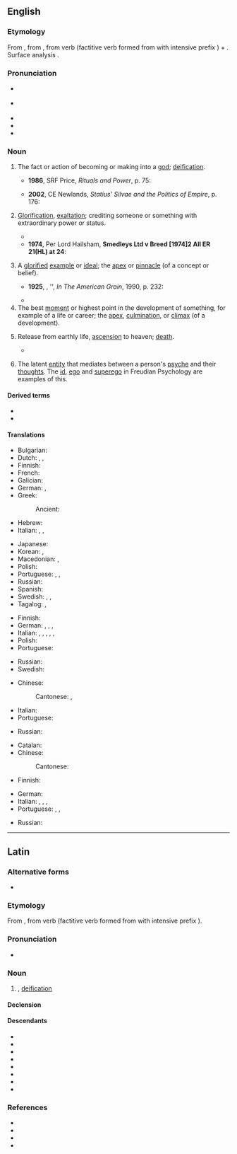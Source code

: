 ==English==
{{was wotd|2007|November|11}}

===Etymology===
From {{bor|en|la|apotheōsis}}, from {{der|en|grc|ἀποθέωσις}}, from verb {{m|grc|ἀποθεόω||deify}} (factitive verb formed from {{m|grc|θεός||God}} with intensive prefix {{m|grc|ἀπο-}}) + {{m|grc|-σις||forms noun of action}}. Surface analysis {{confix|en|apo|theo-|sis|nocat=1}}.

===Pronunciation===
* {{a|UK}} {{IPA|en|/əˌpɒθ.iːˈəʊ.sɪs/}}
* {{a|US}} {{IPA|en|/əˌpɑː.θiˈoʊ.sɪs/}}
* {{audio|en|En-uk-apotheosis.ogg|Audio (UK)}}
* {{audio|en|en-us-apotheosis.ogg|Audio (US)}}
* {{rhymes|en|əʊsɪs|s=5}}

===Noun===
{{en-noun|~|apotheoses}}

# The fact or action of becoming or making into a [[god]]; [[deification]].
#: {{syn|en|deification}}
#* '''1986''', SRF Price, ''Rituals and Power'', p. 75:
#*: {{quote|en|In Rome itself the official position was clear: the '''apotheosis''' of the emperor took place only after his death; this had to be officially recognized by the Senate, and only then did the emperor become a ''divus'' with an official cult.}}
#* '''2002''', CE Newlands, ''Statius' Silvae and the Politics of Empire'', p. 176:
#*: {{quote|en|As a former mortal who underwent '''apotheosis''', Hercules was important to the emperors.}}
# [[glorification|Glorification]], [[exaltation]]; crediting someone or something with extraordinary power or status.
#: {{syn|en|exaltation|glorification}}
#: {{ux|en|The turn of the century saw the '''apotheosis''' of digital technology.}}
#* {{RQ:Churchill Celebrity|chapter=5|passage=In the eyes of Mr. Farquhar Fenelon Cooke the '''apotheosis''' of the Celebrity was complete. The people of Asquith were not only willing to attend the house-warming, but had been worked up to the pitch of eagerness. The Celebrity as a matter of course was master of ceremonies.}}
#* '''1974''', Per Lord Hailsham, '''Smedleys Ltd v Breed [1974]2 All ER 21(HL) at 24''':
#*: {{quote|en|Thereafter, the caterpillar achieved a sort of posthumous '''apotheosis'''. From local authority to the Dorchester magistrates, from the Dorchester magistrates to a Divisional Court presided over by the Lord Chief Justice of England, from the Lord Chief Justice to the House of Lords, the immolated insect has at length plodded its methodical way to the highest tribunal in the land.}}
# A [[glorify|glorified]] [[example]] or [[ideal]]; the [[apex]] or [[pinnacle]] (of a concept or belief).
#: {{syn|en|apex|paragon}}
#* '''1925''', {{w|William Carlos Williams}}, '{{w|Edgar Allan Poe}}', ''In The American Grain'', 1990, p. 232:
#*: {{quote|en|In his despair he had nowhere to turn. It is the very '''apotheosis''' of the place and the time.}}
#* {{quote-journal
|en
|author=Katharine Viner
|authorlink=Katharine Viner
|date=May 6, 2011
|title=Adam Curtis: Have computers taken away our power?
|work=The Guardian
|url=https://www.theguardian.com/tv-and-radio/2011/may/06/adam-curtis-computers-documentary
|passage=In 2009, in the course of It Felt Like A Kiss, the sublime theatre event Curtis put on with Punchdrunk about the birth of hyper-consumerism, I was separated from the audience and sent down a long, dark corridor, which I took to represent the '''apotheosis''' of individualism.}}
# The best [[moment]] or highest point in the development of something, for example of a life or career; the [[apex]], [[culmination]], or [[climax]] (of a development).
#: {{syn|en|apex|climax|culmination|peak|pinnacle}}
#: {{ux|en|The '''apotheosis''' of her career was her appointment as chairman.}}
# {{lb|en|loosely}} Release from earthly life, [[ascension]] to heaven; [[death]].
#: {{syn|en|death}}
#* {{RQ:Melville Moby-Dick|text=Bear thee grimly, demigod! Up from the spray of thy ocean-perishing — straight up, leaps thy '''apotheosis'''!}}
# {{lb|en|psychology}} The latent [[entity]] that mediates between a person's [[psyche]] and their [[thought]]s. The [[id]], [[ego]] and [[superego]] in Freudian Psychology are examples of this.

====Derived terms====
* {{l|en|apotheosize}}
* {{l|en|apotheotic}}

====Translations====
{{trans-top|deification; becoming a god}}
* Bulgarian: {{t|bg|обожествяване}}
* Dutch: {{t+|nl|apotheose}}, {{t|nl|vergoding|f}}, {{t+|nl|verheerlijking|f}}
* Finnish: {{t+|fi|apoteoosi}}
* French: {{t+|fr|apothéose|f}}
* Galician: {{t+|gl|apoteose|f}}
* German: {{t|de|Gottwerdung|f}}, {{t+|de|Apotheose|f}}
* Greek:
*: Ancient: {{t|grc|ἀποθέωσις|f}}
* Hebrew: {{t|he|הַאֲלָהָה|f|tr=ha'alahá|sc=Hebr}}
* Italian: {{t+|it|apoteosi|f}}, {{t+|it|deificazione|f}}, {{t|it|divinizzazione|f}}
{{trans-mid}}
* Japanese: {{t|ja|神格化|tr=shinkakuka}}
* Korean: {{t|ko|신으로 모심}}, {{t|ko|신격화(神格化)|tr=sin'gyeokhwa}}
* Macedonian: {{t|mk|апотео́за|f}}, {{t|mk|боготворење|n}}
* Polish: {{t+|pl|apoteoza|f}}
* Portuguese: {{t+|pt|apoteose|f}}, {{t+|pt|deificação|f}}, {{t+|pt|endeusamento|m}}
* Russian: {{t+|ru|обожествле́ние|n}}
* Spanish: {{t+|es|apoteosis|f}}
* Swedish: {{t+|sv|apoteos|c}}, {{t+|sv|förgudning|c}}, {{t+|sv|förhärligande|n}}
* Tagalog: {{t|tl|pagdidiyos}}, {{t|tl|pamamathala}}
{{trans-bottom}}

{{trans-top|glorification, exaltation}}
* Finnish: {{t+|fi|apoteoosi}}
* German: {{t|de|Vergötterung|f}}, {{t+|de|Apotheose|f}}, {{t|de|Verherrlichung|f}}, {{t+|de|Vergöttlichung|f}}
* Italian: {{t+|it|esaltazione|f}}, {{t+|it|apoteosi|f}}, {{t+|it|delirio|m}}, {{t+|it|glorificazione|f}}, {{t+|it|incensamento|m}}, {{t|it|magnificazione|f}}
* Polish: {{t+|pl|apoteoza|f}}
* Portuguese: {{t+|pt|apoteose|f}}
{{trans-mid}}
* Russian: {{t+|ru|прославле́ние|n}}
* Swedish: {{t+|sv|förhärligande|n}}
{{trans-bottom}}

{{trans-top|glorified example or ideal}}
* Chinese:
*: Cantonese: {{t|yue|典範|tr=din2 faan6}}, {{t|yue|榜樣|tr=bong2 joeng6}}
* Italian: {{t+|it|apice|f}}
* Portuguese: {{t+|pt|apoteose|f}}
{{trans-mid}}
* Russian: {{t+|ru|апофео́з|m}}
{{trans-bottom}}

{{trans-top|best moment or highest point in the development of something}}
* Catalan: {{t+|ca|culminació}}
* Chinese:
*: Cantonese: {{t|yue|巔峯|tr=din1 fung1}}
* Finnish: {{t+|fi|huippu}}
{{trans-mid}}
* German: {{t+|de|Höhepunkt|m}}
* Italian: {{t+|it|apoteosi|f}}, {{t+|it|apice|f}}, {{t+|it|culmine|m}}, {{t+|it|trionfo|m}}
* Portuguese: {{t+|pt|apoteose|f}}, {{t+|pt|auge|m}}, {{t+|pt|ápice|m}}
{{trans-bottom}}

{{trans-top|release from earthly life}}
* Russian: {{t+|ru|вознесе́ние|n}}
{{trans-mid}}
{{trans-bottom}}

----

==Latin==

===Alternative forms===
* {{alter|la|apoth.||abbreviation}}

===Etymology===
From {{der|la|grc|ἀποθέωσις}}, from verb {{m|grc|ἀποθεόω||deify}} (factitive verb formed from {{m|grc|θεός||God}} with intensive prefix {{m|grc|ἀπο-}}).

===Pronunciation===
* {{la-IPA|apotheōsis}}

===Noun===
{{la-noun|apotheōsis<3>|g=f}}

# {{l|en|apotheosis}}, [[deification]]

====Declension====
{{la-ndecl|apotheōsis<3>}}

====Descendants====
{{top3}}
* {{desc|ca|apoteosi}}
* {{desc|en|apotheosis}}
* {{desc|fr|apothéose}}
* {{desc|gl|apoteose}}
* {{desc|it|apoteosi}}
* {{desc|oc|apoteòsi}}
* {{desc|pt|apoteose}}
* {{desc|es|apoteosis}}
{{bottom}}

===References===
* {{R:L&S}}
* {{R:Gaffiot}}
* {{R:Peck}}
* {{R:Smith's Antiquities}}